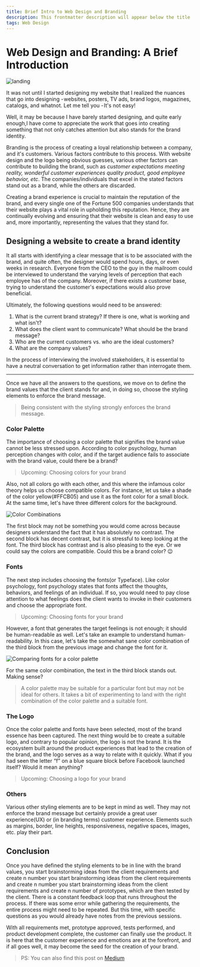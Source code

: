 ```yaml
---
title: Brief Intro to Web Design and Branding
description: This frontmatter description will appear below the title
tags: Web Design
---
```


# Web Design and Branding: A Brief Introduction

![landing](/post-images/wdb1.png)

It was not until I started designing my website that I realized the nuances that go into designing - websites, posters, TV ads, brand logos, magazines, catalogs, and whatnot. Let me tell you - It's not easy!

Well, it may be because I have barely started designing, and quite early enough,I have come to appreciate the work that goes into creating something that not only catches attention but also stands for the brand identity.

Branding is the process of creating a loyal relationship between a company, and it's customers. Various factors contribute to this process. With website design and the logo being obvious guesses, various other factors can contribute to building the brand, such as _customer expectations meeting reality, wonderful customer experiences quality product, good employee behavior, etc_. The companies/individuals that excel in the stated factors stand out as a brand, while the others are discarded.

Creating a brand experience is crucial to maintain the reputation of the brand, and every single one of the Fortune 500 companies understands that their website plays a vital role in upholding this reputation. Hence, they are continually evolving and ensuring that their website is clean and easy to use and, more importantly, representing the values that they stand for.

## Designing a website to create a brand identity

It all starts with identifying a clear message that is to be associated with the brand, and quite often, the designer would spend hours, days, or even weeks in research. Everyone from the CEO to the guy in the mailroom could be interviewed to understand the varying levels of perception that each employee has of the company. Moreover, if there exists a customer base, trying to understand the customer's expectations would also prove beneficial.

Ultimately, the following questions would need to be answered:

1. What is the current brand strategy? If there is one, what is working and what isn't?
2. What does the client want to communicate? What should be the brand message?
3. Who are the current customers vs. who are the ideal customers?
4. What are the company values?

In the process of interviewing the involved stakeholders, it is essential to have a neutral conversation to get information rather than interrogate them.

---

Once we have all the answers to the questions, we move on to define the brand values that the client stands for and, in doing so, choose the styling elements to enforce the brand message.

> Being consistent with the styling strongly enforces the brand message.

### Color Palette

The importance of choosing a color palette that signifies the brand value cannot be less stressed upon. According to color psychology, human perception changes with color, and if the target audience fails to associate with the brand value, could there be a brand?

> Upcoming: Choosing colors for your brand

Also, not all colors go with each other, and this where the infamous color theory helps us choose compatible colors. For instance, let us take a shade of the color yellow(#FFCB05) and use it as the font color for a small block. At the same time, let's have three different colors for the background.

![Color Combinations](/post-images/wdb2.png)

The first block may not be something you would come across because designers understand the fact that it has absolutely no contrast. The second block has decent contrast, but it is stressful to keep looking at the font. The third block has contrast and is also pleasing to the eye. Or we could say the colors are compatible. Could this be a brand color? 😉

### Fonts

The next step includes choosing the fonts(or Typeface). Like color psychology, font psychology states that fonts affect the thoughts, behaviors, and feelings of an individual. If so, you would need to pay close attention to what feelings does the client wants to invoke in their customers and choose the appropriate font.

> Upcoming: Choosing fonts for your brand

However, a font that generates the target feelings is not enough; it should be human-readable as well. Let's take an example to understand human-readability. In this case, let's take the somewhat sane color combination of the third block from the previous image and change the font for it.

![Comparing fonts for a color palette](/post-images/wdb3.png)

For the same color combination, the text in the third block stands out. Making sense?

> A color palette may be suitable for a particular font but may not be ideal for others. It takes a bit of experimenting to land with the right combination of the color palette and a suitable font.

### The Logo

Once the color palette and fonts have been selected, most of the brand essence has been captured. The next thing would be to create a suitable logo, and contrary to popular opinion, the logo is not the brand. It is the ecosystem built around the product experiences that lead to the creation of the brand, and the logo serves as a way to relate with it quickly. What if you had seen the letter &ldquo;f&rdquo; on a blue square block before Facebook launched itself? Would it mean anything?

> Upcoming: Choosing a logo for your brand

### Others

Various other styling elements are to be kept in mind as well. They may not enforce the brand message but certainly provide a great user experience(UX) or (in branding terms) customer experience. Elements such as margins, border, line heights, responsiveness, negative spaces, images, etc. play their part.

## Conclusion

Once you have defined the styling elements to be in line with the brand values, you start brainstorming ideas from the client requirements and create n number you start brainstorming ideas from the client requirements and create n number you start brainstorming ideas from the client requirements and create n number of prototypes, which are then tested by the client. There is a constant feedback loop that runs throughout the process. If there was some error while gathering the requirements, the entire process might need to be repeated. But this time, with specific questions as you would already have notes from the previous sessions.

With all requirements met, prototype approved, tests performed, and product development complete, the customer can finally use the product. It is here that the customer experience and emotions are at the forefront, and if all goes well, it may become the seed for the creation of your brand.

> PS: You can also find this post on [Medium](https://medium.com/@ashwin96/web-design-and-branding-a-brief-introduction-6f2bdcd49e42)
